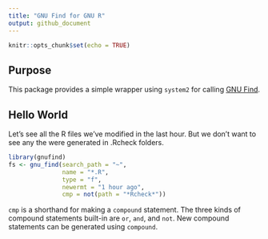 ```yaml
---
title: "GNU Find for GNU R"
output: github_document
---
```


```r
knitr::opts_chunk$set(echo = TRUE)
```

## Purpose

This package provides a simple wrapper using `system2` for calling [GNU Find](https://www.gnu.org/software/findutils/).

## Hello World

Let's see all the R files we've modified in the last hour. But we don't want to see any the were generated in .Rcheck folders.

```r
library(gnufind)
fs <- gnu_find(search_path = "~", 
               name = "*.R", 
               type = "f", 
               newermt = "1 hour ago",
               cmp = not(path = "*Rcheck*"))
```

`cmp` is a shorthand for making a `compound` statement. The three kinds of compound statements built-in are `or`, `and`, and `not`. New compound statements can be generated using `compound`.
